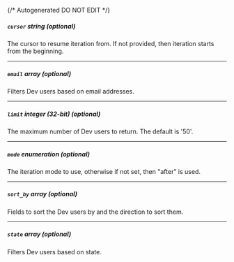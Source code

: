 {/* Autogenerated DO NOT EDIT  */}

##### `cursor` _string (optional)_
The cursor to resume iteration from. If not provided, then iteration
starts from the beginning.


---
##### `email` _array (optional)_
Filters Dev users based on email addresses.

---
##### `limit` _integer (32-bit) (optional)_
The maximum number of Dev users to return. The default is '50'.


---
##### `mode` _enumeration (optional)_
The iteration mode to use, otherwise if not set, then "after" is
used.

<Collapsible openLabel={Labels.showProperties} closeLabel={Labels.hideProperties}>
    <ListMode/>
</Collapsible>

---
##### `sort_by` _array (optional)_
Fields to sort the Dev users by and the direction to sort them.


---
##### `state` _array (optional)_
Filters Dev users based on state.


